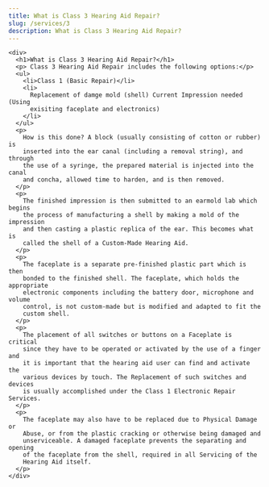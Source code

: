 ```yaml
---
title: What is Class 3 Hearing Aid Repair?
slug: /services/3
description: What is Class 3 Hearing Aid Repair?
---
```

    <div>
      <h1>What is Class 3 Hearing Aid Repair?</h1>
      <p> Class 3 Hearing Aid Repair includes the following options:</p>
      <ul>
        <li>Class 1 (Basic Repair)</li>
        <li>
          Replacement of damge mold (shell) Current Impression needed (Using
          exisiting faceplate and electronics)
        </li>
      </ul>
      <p>
        How is this done? A block (usually consisting of cotton or rubber) is
        inserted into the ear canal (including a removal string), and through
        the use of a syringe, the prepared material is injected into the canal
        and concha, allowed time to harden, and is then removed.
      </p>
      <p>
        The finished impression is then submitted to an earmold lab which begins
        the process of manufacturing a shell by making a mold of the impression
        and then casting a plastic replica of the ear. This becomes what is
        called the shell of a Custom-Made Hearing Aid.
      </p>
      <p>
        The faceplate is a separate pre-finished plastic part which is then
        bonded to the finished shell. The faceplate, which holds the appropriate
        electronic components including the battery door, microphone and volume
        control, is not custom-made but is modified and adapted to fit the
        custom shell.
      </p>
      <p>
        The placement of all switches or buttons on a Faceplate is critical
        since they have to be operated or activated by the use of a finger and
        it is important that the hearing aid user can find and activate the
        various devices by touch. The Replacement of such switches and devices
        is usually accomplished under the Class 1 Electronic Repair Services.
      </p>
      <p>
        The faceplate may also have to be replaced due to Physical Damage or
        Abuse, or from the plastic cracking or otherwise being damaged and
        unserviceable. A damaged faceplate prevents the separating and opening
        of the faceplate from the shell, required in all Servicing of the
        Hearing Aid itself.
      </p>
    </div>